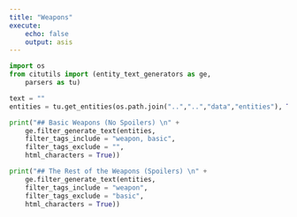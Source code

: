 ```yaml
---
title: "Weapons"
execute:
    echo: false
    output: asis
---
```


```python
import os 
from citutils import (entity_text_generators as ge,
    parsers as tu)

text = ""
entities = tu.get_entities(os.path.join("..","..","data","entities"), True)

print("## Basic Weapons (No Spoilers) \n" + 
    ge.filter_generate_text(entities, 
    filter_tags_include = "weapon, basic",
    filter_tags_exclude = "",
    html_characters = True))

print("## The Rest of the Weapons (Spoilers) \n" + 
    ge.filter_generate_text(entities, 
    filter_tags_include = "weapon",
    filter_tags_exclude = "basic",
    html_characters = True))

```
